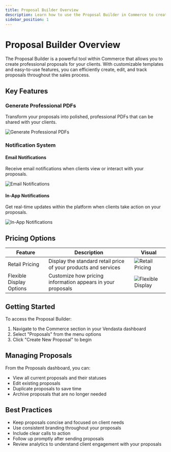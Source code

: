 ```yaml
---
title: Proposal Builder Overview
description: Learn how to use the Proposal Builder in Commerce to create and manage proposals for your clients.
sidebar_position: 1
---
```


# Proposal Builder Overview

The Proposal Builder is a powerful tool within Commerce that allows you to create professional proposals for your clients. With customizable templates and easy-to-use features, you can efficiently create, edit, and track proposals throughout the sales process.

## Key Features

### Generate Professional PDFs

Transform your proposals into polished, professional PDFs that can be shared with your clients.

![Generate Professional PDFs](./img/commerce/proposals/generate-pdf.jpg)

### Notification System

#### Email Notifications

Receive email notifications when clients view or interact with your proposals.

![Email Notifications](./img/commerce/proposals/email-notification.jpg)

#### In-App Notifications

Get real-time updates within the platform when clients take action on your proposals.

![In-App Notifications](./img/commerce/proposals/in-app-notification.jpg)

## Pricing Options

| Feature | Description | Visual |
|---------|-------------|--------|
| Retail Pricing | Display the standard retail price of your products and services | ![Retail Pricing](./img/commerce/proposals/retail-pricing.jpg) |
| Flexible Display Options | Customize how pricing information appears in your proposals | ![Flexible Display](./img/commerce/proposals/flexible-display.jpg) |

## Getting Started

To access the Proposal Builder:

1. Navigate to the Commerce section in your Vendasta dashboard
2. Select "Proposals" from the menu options
3. Click "Create New Proposal" to begin

## Managing Proposals

From the Proposals dashboard, you can:

- View all current proposals and their statuses
- Edit existing proposals
- Duplicate proposals to save time
- Archive proposals that are no longer needed

## Best Practices

- Keep proposals concise and focused on client needs
- Use consistent branding throughout your proposals
- Include clear calls to action
- Follow up promptly after sending proposals
- Review analytics to understand client engagement with your proposals